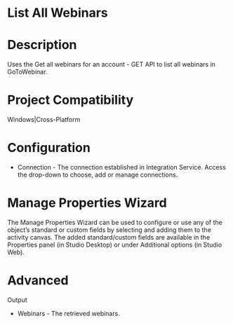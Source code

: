 ﻿# List All Webinars

# Description

Uses the Get all webinars for an account -
                    GET API to list all webinars in GoToWebinar.

# Project Compatibility

Windows|Cross-Platform

# Configuration

* Connection - The connection established in Integration Service. Access the drop-down to choose, add or manage connections.

# Manage Properties Wizard

The Manage Properties Wizard can be used to configure or use any of the object’s
                standard or custom fields by selecting and adding them to the activity canvas. The
                added standard/custom fields are available in the Properties panel (in Studio
                Desktop) or under Additional options (in Studio Web).

# Advanced

Output

* Webinars - The retrieved webinars.
